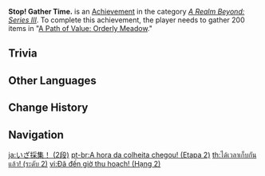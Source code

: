 {{Achievement Infobox
|title        = Stop! Gather Time.
|id           = 81094
|order id     = 1095
|category     = A Realm Beyond: Series III
|description  = Gather 200 items in "[[A Path of Value: Orderly Meadow]]."
|requirements = 
|primogems    = 10
|tracking     = Tracks the total number of plants gathered.
|topic        = 
|set          = Stop! Gather Time.
|tier         = 2
|tiers_total  = 3
}}
'''Stop! Gather Time.''' is an [[Achievement]] in the category ''[[A Realm Beyond: Series III]]''. To complete this achievement, the player needs to gather 200 items in "[[A Path of Value: Orderly Meadow]]."

==Trivia==
{{Transclude|Stop! Gather Time.|Trivia}}
<!--
==Video Guides==
{{EVT
|video1   = 
|caption1 = 
}}
-->
==Other Languages==
{{Transclude|Stop! Gather Time.|Other Languages}}

==Change History==
{{Change History|2.0}}
<!--
==References==
{{Reflist}}
-->
==Navigation==
{{Achievement Navbox}}

[[ja:いざ採集！ (2段)]]
[[pt-br:A hora da colheita chegou! (Etapa 2)]]
[[th:ได้เวลาเก็บกันแล้ว! (ระดับ 2)]]
[[vi:Đã đến giờ thu hoạch! (Hạng 2)]]